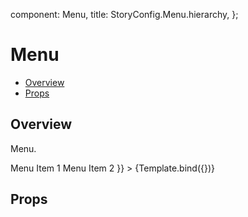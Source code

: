 
  component: Menu,
  title: StoryConfig.Menu.hierarchy,
};

<Meta title={meta.title} component={meta.component} />


# Menu

- [Overview](#overview)
- [Props](#props)

## Overview

Menu.

<Canvas>
  <Story
    name="Overview"
    args={{ open: true, children: <> <MenuItem>Menu Item 1</MenuItem> <MenuItem>Menu Item 2</MenuItem>  </> }}
  >
    {Template.bind({})}
  </Story>
</Canvas>

## Props

<ArgsTable story="Overview" />
